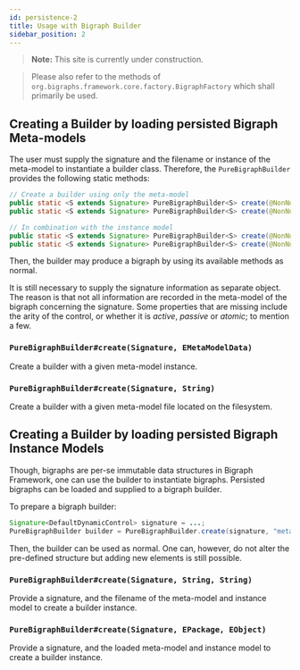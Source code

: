 ```yaml
---
id: persistence-2
title: Usage with Bigraph Builder
sidebar_position: 2
---
```


> **Note:** This site is currently under construction.

> Please also refer to the methods of `org.bigraphs.framework.core.factory.BigraphFactory` which shall primarily be used.


## Creating a Builder by loading persisted Bigraph Meta-models

The user must supply the signature and the filename or instance of the meta-model to instantiate a builder class.
Therefore, the `PureBigraphBuilder` provides the following static methods:

```java
// Create a builder using only the meta-model
public static <S extends Signature> PureBigraphBuilder<S> create(@NonNull S signature, String metaModelFileName)
public static <S extends Signature> PureBigraphBuilder<S> create(@NonNull S signature, EMetaModelData metaModelData)

// In combination with the instance model
public static <S extends Signature> PureBigraphBuilder<S> create(@NonNull S signature, String metaModelFilePath, String instanceModelFilePath) throws BigraphMetaModelLoadingFailedException
public static <S extends Signature> PureBigraphBuilder<S> create(@NonNull S signature, EPackage metaModel, EObject instanceModel)
```

Then, the builder may produce a bigraph by using its available methods as normal.

It is still necessary to supply the signature information as separate object. The reason is that not all information
are recorded in the meta-model of the bigraph concerning the signature. Some properties that are missing include the arity
of the control, or whether it is _active_, _passive_ or _atomic_; to mention a few.

### `PureBigraphBuilder#create(Signature, EMetaModelData)`

Create a builder with a given meta-model instance.

### `PureBigraphBuilder#create(Signature, String)`

Create a builder with a given meta-model file located on the filesystem.

## Creating a Builder by loading persisted Bigraph Instance Models

Though, bigraphs are per-se immutable data structures in Bigraph Framework, one can use the builder to instantiate bigraphs.
Persisted bigraphs can be loaded and supplied to a bigraph builder.

To prepare a bigraph builder:

```java
Signature<DefaultDynamicControl> signature = ...;
PureBigraphBuilder builder = PureBigraphBuilder.create(signature, "meta-model.xmi", "instance-model.ecore");
```

Then, the builder can be used as normal. One can, however, do not alter the pre-defined structure but adding new
elements is still possible.

### `PureBigraphBuilder#create(Signature, String, String)`

Provide a signature, and the filename of the meta-model and instance model to create a builder instance.

### `PureBigraphBuilder#create(Signature, EPackage, EObject)`

Provide a signature, and the loaded meta-model and instance model to create a builder instance.
